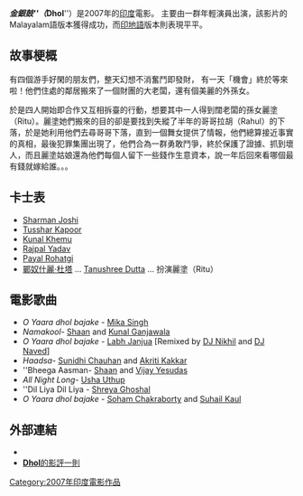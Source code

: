 {{Infobox_Film |
  name           =金銀鼓 <BR> Dhol |
  image          = |
  imdb_id        = 0278501 |
  writer         = [[Siddique|Siddique]],<br>[[Lal|Lal]]<br>[[Manisha_Korde|Manisha Korde]] |
  starring       = [[Sharman_Joshi|Sharman Joshi]],<br>[[Tusshar_Kapoor|Tusshar Kapoor]],<br>[[Kunal_Khemu|Kunal Khemu]],<br>[[Rajpal_Yadav|Rajpal Yadav]],<br>[[Payal_Rohatgi|Payal Rohatgi]],<br>[[Tanushree_Dutta|Tanushree Dutta]],<br>[[Om_Puri|Om Puri]],<br>[[Arbaaz_Khan|Arbaaz Khan]] |
  director       = [[Priyadarshan|Priyadarshan]] |
  producer       = |
  distributor    = |
  released       =   2007年9月21日 |
  runtime        = |
  language       = [[印地語|印地語]] |
  music          = |[[Pritam|Pritam]]
  awards         = |
  budget         = 
}}
 
'''''金銀鼓'''''（'''''Dhol'''''）是2007年的[[印度|印度]]電影。<!-- is a [[2007_in_film|2007]] movie directed by [[Priyadarshan|Priyadarshan]], and produced by the [[Percept_Picture_Company|Percept Picture Company]] starring [[Sharman_Joshi|Sharman Joshi]], [[Tusshar_Kapoor|Tusshar Kapoor]], [[Kunal_Khemu|Kunal Khemu]], and [[Rajpal_Yadav|Rajpal Yadav]], and [[Tanushree_Dutta|Tanushree Dutta]].
It is a Hindi remake of the Malayalam movie [[In_Harihar_Nagar|In Harihar Nagar]].
Music is by [[Pritam|Pritam]]. -->主要由一群年輕演員出演，該影片的Malayalam語版本獲得成功，而[[印地語|印地語]]版本則表現平平。

== 故事梗概==
有四個游手好閑的朋友們，整天幻想不消奮鬥即發財，<!--- Sam (Tusshar), Pakkya (Sharman), Maru (Rajpal) and Goti (Kunal) are good for nothing. They are bound together by their ambition to make it big in life with the least effort possible. Each one tries his hand at finding a short cut to success but ends up being in even deeper trouble. Things get worse when the four decide to take some desperate measures to end their misery once and for all. -->有一天「機會」終於等來啦！他們住處的鄰居搬來了一個財團的大老闆，還有個美麗的外孫女。

於是四人開始即合作又互相拆臺的行動，想要其中一人得到闊老闆的孫女麗塗（Ritu）。麗塗她們搬來的目的卻是要找到失縱了半年的哥哥拉胡（Rahul）的下落，於是她利用他們去尋哥哥下落，直到一個舞女提供了情報，他們總算接近事實的真相，最後犯罪集團出現了，他們合為一群勇敢鬥爭，終於保護了證據、抓到壞人，而且麗塗姑娘還為他們每個人留下一些錢作生意資本，說一年后回來看哪個最有錢就嫁給誰。。。

==		卡士表==
* [[Sharman_Joshi|Sharman Joshi]]
* [[Tusshar_Kapoor|Tusshar Kapoor]]
* [[Kunal_Khemu|Kunal Khemu]]
* [[Rajpal_Yadav|Rajpal Yadav]]
* [[Payal_Rohatgi|Payal Rohatgi]]
* [[鄲奴什麗·杜塔|鄲奴什麗·杜塔]] ... [[Tanushree_Dutta|Tanushree Dutta]] ... 扮演麗塗（Ritu）

== 電影歌曲 ==
*''O Yaara dhol bajake'' - [[Mika_Singh|Mika Singh]]
*''Namakool''- [[Shaan|Shaan]] and [[Kunal_Ganjawala|Kunal Ganjawala]]
*''O Yaara dhol bajake'' - [[Labh_Janjua|Labh Janjua]] [Remixed by [[DJ_Nikhil|DJ Nikhil]] and [[DJ_Naved|DJ Naved]]]
*''Haadsa''- [[Sunidhi_Chauhan|Sunidhi Chauhan]] and [[Akriti_Kakkar|Akriti Kakkar]]
*''Bheega Aasman- [[Shaan|Shaan]] and [[Vijay_Yesudas|Vijay Yesudas]]
*''All Night Long''- [[Usha_Uthup|Usha Uthup]]
*''Dil Liya Dil Liya - [[Shreya_Ghoshal|Shreya Ghoshal]]
*''O Yaara dhol bajake'' - [[Soham_Chakraborty|Soham Chakraborty]] and [[Suhail_Kaul|Suhail Kaul]]

==外部連結==
* {{imdb title|0995035}}
* [http://www.indicine.com/movies/bollywood/dhol-movie-review/ '''Dhol'''的影評一則 ] {{Wayback|url=http://www.indicine.com/movies/bollywood/dhol-movie-review/ |date=20071025011400 }}

[[Category:2007年印度電影作品|Category:2007年印度電影作品]]